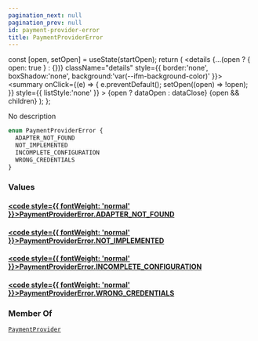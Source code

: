 ```yaml
---
pagination_next: null
pagination_prev: null
id: payment-provider-error
title: PaymentProviderError
---
```









  const [open, setOpen] = useState(startOpen);
  return (
    <details {...(open ? { open: true } : {})} className="details" style={{ border:'none', boxShadow:'none', background:'var(--ifm-background-color)' }}>
      <summary
        onClick={(e) => {
          e.preventDefault();
          setOpen((open) => !open);
        }}
        style={{ listStyle:'none' }}
      >
      {open ? dataOpen : dataClose}
      </summary>
      {open && children}
    </details>
  );
};








No description


```graphql
enum PaymentProviderError {
  ADAPTER_NOT_FOUND
  NOT_IMPLEMENTED
  INCOMPLETE_CONFIGURATION
  WRONG_CREDENTIALS
}
```




### Values

#### [<code style={{ fontWeight: 'normal' }}>PaymentProviderError.<b>ADAPTER_NOT_FOUND</b></code>](#)  



#### [<code style={{ fontWeight: 'normal' }}>PaymentProviderError.<b>NOT_IMPLEMENTED</b></code>](#)  



#### [<code style={{ fontWeight: 'normal' }}>PaymentProviderError.<b>INCOMPLETE_CONFIGURATION</b></code>](#)  



#### [<code style={{ fontWeight: 'normal' }}>PaymentProviderError.<b>WRONG_CREDENTIALS</b></code>](#)  







### Member Of

[`PaymentProvider`](/types/objects/payment-provider.mdx)  <Badge class="badge badge--secondary" text="object"/>

